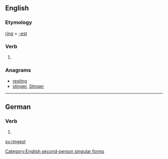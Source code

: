 ==English==

===Etymology===
[[ring]] + [[-est]]

===Verb===
{{en-verb form}}

# {{context|archaic}} {{form of|Second-person singular simple present form|ring}}

===Anagrams===
* [[resting#English|resting]]
* [[stinger#English|stinger]], [[Stinger#English|Stinger]]

[[Category:English second-person singular forms]]

----

==German==

===Verb===
{{head|de}}

# {{de-verb form of|ringen|2|s|k1}}

[[sv:ringest]]